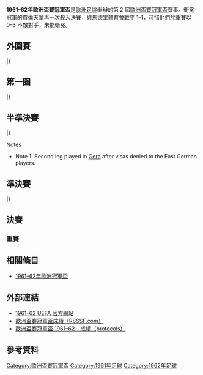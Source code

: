 {{NoteTA
|G1=football
|G2=uefa
}}
{{Infobox 國際足球賽事賽季
| tourney_name          = 歐洲盃賽冠軍盃
| year                  = 1961–62
| image                 = 
| size                  = 
| caption               = 
| edition               = 2
| defending_champ_other = {{flagicon|ITA}} [[佛羅倫薩足球俱樂部|費倫天拿]]
| dates                 = 1961年9月7日–1962年9月5日
| num_teams             = 23 隊
| associations          = 23
| champion_other        = {{flagicon|ESP|1945}} [[馬德里競技俱樂部|馬德里體育會]]
| count                 = 1
| second_other          = {{flagicon|ITA}} [[佛羅倫薩足球俱樂部|費倫天拿]]
| matches               = 44
| goals                 = 171
| attendance            = 
| top_scorer            = 
| player                = 
| prevseason            = [[1960–61年歐洲盃賽冠軍盃|1960–61]]
| nextseason            = [[1962–63年歐洲盃賽冠軍盃|1962–63]]
}}

'''1961–62年歐洲盃賽冠軍盃'''是[[歐洲足協|歐洲足協]]舉辦的第 2 屆[[歐洲盃賽冠軍盃|歐洲盃賽冠軍盃]]賽事。衛冕冠軍的[[佛羅倫薩足球俱樂部|費倫天拿]]再一次殺入決賽，與[[馬德里競技俱樂部|馬德里體育會]]戰平 1–1，可惜他們於重賽以 0–3 不敵對手，未能衛冕。

== 外圍賽 ==
{{TwoLeg start}}
{{TwoLegResult|[[斯旺西城足球俱樂部|史雲斯]]|WAL|3–7|'''[[耶拿卡爾蔡司足球俱樂部|耶拿汽車]]'''|GDR|2–2|1–5}}
{{TwoLegResult|[[拉夏德芳足球會|拉夏德芳]]|SUI|6–7|'''[[歷索斯體育俱樂部|歷索斯]]'''|POR|6–2|0–5}}
{{TwoLegResult|[[基拿雲足球會|基拿雲]]|NIR|2–7|'''[[萊斯特城足球俱樂部|李斯特城]]'''|ENG|1–4|1–3}}
{{TwoLegResult|[[色當足球俱樂部|色當]]|FRA|3–7|'''[[馬德里競技俱樂部|馬德里體育會]]'''|ESP|var2=1945|2–3|1–4}}
{{TwoLegResult|'''[[維也納迅速足球會|維也納迅速]]'''|AUT|5–2|[[華納斯巴達足球會|華納斯巴達]]|BUL|var2=1946|0–0|5–2}}
{{TwoLegResult|[[弗羅瑞安娜足球俱樂部|科利安拿]]|MLT|var2=1943|4–15|'''[[烏伊佩斯特足球俱樂部|烏比斯迪]]'''|HUN|2–5|2–10}}
{{TwoLegResult|'''[[鄧弗姆林足球俱樂部|鄧弗姆林]]'''|SCO|8–1|[[聖巴特里克競技足球俱樂部|聖巴特里]]|IRL|4–1|4–0}}
|}

== 第一圈 ==
{{TwoLeg start}}
{{TwoLegResult|'''[[耶拿卡爾蔡司足球俱樂部|耶拿汽車]]'''|GDR|9–2|[[迪德朗日足球俱樂部|杜迪蘭治]]|LUX|7–0|2–2}}
{{TwoLegResult|'''[[歷索斯體育俱樂部|歷索斯]]'''|POR|2–1|[[布加勒斯特前進足球會|布加勒斯特國民隊]]|ROU|var2=1952|1–1|1–0}}
{{TwoLegResult|'''[[雲達不萊梅體育會|雲達不萊梅]]'''|FRG|5–2|[[奧胡斯體操協會俱樂部|阿曉斯]]|DEN|2–0|3–2}}
{{TwoLegResult|[[萊斯特城足球俱樂部|李斯特城]]|ENG|1–3|'''[[馬德里競技俱樂部|馬德里體育會]]'''|ESP|var2=1945|1–1|0–2}}
{{TwoLegResult|[[奧林匹亞科斯足球俱樂部|奧林比亞高斯]]|GRE|var2=old|2–4|'''[[日利納足球俱樂部|斯利納戴拿模]]'''|TCH|2–3|0–1}}
{{TwoLegResult|'''[[佛羅倫薩足球俱樂部|費倫天拿]]'''|ITA|9–3|[[維也納迅速足球會|維也納迅速]]|AUT|3–1|6–2}}
{{TwoLegResult|[[阿賈克斯足球俱樂部|阿積士]]|NED|3–4|'''[[烏伊佩斯特足球俱樂部|烏比斯迪]]'''|HUN|2–1|1–3}}
{{TwoLegResult|'''[[鄧弗姆林足球俱樂部|鄧弗姆林]]'''|SCO|5–2|[[瓦爾達足球俱樂部|華達]]|YUG|5–0|0–2}}
|}

== 半準決賽 ==
{{TwoLeg start}}
{{TwoLegResult|'''[[耶拿卡爾蔡司足球俱樂部|耶拿汽車]]'''|GDR|4–2|[[歷索斯體育俱樂部|歷索斯]]|POR|1–1|3–1<sup>[[#notes_qr1|1]]</sup>}}
{{TwoLegResult|[[雲達不萊梅體育會|雲達不萊梅]]|FRG|2–4|'''[[馬德里競技俱樂部|馬德里體育會]]'''|ESP|var2=1945|1–1|1–3}}
{{TwoLegResult|[[日利納足球俱樂部|斯利納戴拿模]]|TCH|3–4|'''[[佛羅倫薩足球俱樂部|費倫天拿]]'''|ITA|3–2|0–2}}
{{TwoLegResult|'''[[烏伊佩斯特足球俱樂部|烏比斯迪]]'''|HUN|5–3|[[鄧弗姆林足球俱樂部|鄧弗姆林]]|SCO|4–3|1–0}}
|}

;Notes
* <div id="notes_qr1"></div>Note 1: Second leg played in [[Gera|Gera]] after visas denied to the East German players.

== 準決賽 ==
{{TwoLeg start}}
{{TwoLegResult|[[耶拿卡爾蔡司足球俱樂部|耶拿汽車]]|GDR|0–5|'''[[馬德里競技俱樂部|馬德里體育會]]'''|ESP|var2=1945|0–1|0–4}}
{{TwoLegResult|'''[[佛羅倫薩足球俱樂部|費倫天拿]]'''|ITA|3–0|[[烏伊佩斯特足球俱樂部|烏比斯迪]]|HUN|2–0|1–0}}
|}

== 決賽 ==
{{footballbox
|date=1962年5月10日
|time=19:00
|team1=[[馬德里競技俱樂部|馬德里體育會]] {{flagicon|ESP|1945}}
|score=1 – 1
|report=[https://web.archive.org/web/20141129020258/http://www.sharkscores.com/Match/Default.aspx?id=765857 報告]
|team2={{flagicon|ITA}} [[佛羅倫薩足球俱樂部|費倫天拿]]
|goals1=[[Joaquín_Peiró|Peiró]] {{goal|11}}
|goals2=[[Kurt_Hamrin|Hamrin]] {{goal|27}}
|stadium=[[咸普頓公園球場|咸普頓公園球場]]，[[格拉斯哥|格拉斯哥]]
|attendance=27,000
|referee=
}}

=== 重賽 ===
{{footballbox
|date=1962年9月5日
|time=16:30
|team1=[[馬德里競技俱樂部|馬德里體育會]] {{flagicon|ESP|1945}}
|score=3 – 0
|report=[https://web.archive.org/web/20141129020301/http://www.sharkscores.com/Match/Default.aspx?id=765858 報告]
|team2={{flagicon|ITA}} [[佛羅倫薩足球俱樂部|費倫天拿]]
|goals1=[[Miguel_Jones|Jones]] {{goal|8}}<br>[[Jorge_Alberto_Mendonça|Mendonça]] {{goal|27}}<br>[[Joaquín_Peiró|Peiró]] {{goal|59}}
|goals2=
|stadium=[[梅賽德斯-賓士競技場|梅賽德斯-賓士競技場]]，[[斯圖加特|斯圖加特]]
|attendance=38,000
|referee=
}}

== 相關條目 ==
*[[1961–62年歐洲冠軍盃|1961–62年歐洲冠軍盃]]

== 外部連結 ==
* [https://web.archive.org/web/20150904090138/http://en.archive.uefa.com/competitions/ecwc/history/season%3D1961/intro.html 1961–62 UEFA 官方網站]
* [http://www.rsssf.com/ec/ecomp.html 歐洲盃賽冠軍盃成績（RSSSF.com）]{{Wayback|url=http://www.rsssf.com/ec/ecomp.html |date=20180116045414 }}
* [https://web.archive.org/web/20141129020202/http://www.sharkscores.com/Cups/Default.aspx?id=375&season=1961%2F1962 歐洲盃賽冠軍盃 1961–62 – 成績（protocols）]

== 參考資料 ==
{{reflist|2}}

{{歐洲盃賽冠軍盃球季}}

[[Category:歐洲盃賽冠軍盃|Category:歐洲盃賽冠軍盃]]
[[Category:1961年足球|Category:1961年足球]]
[[Category:1962年足球|Category:1962年足球]]